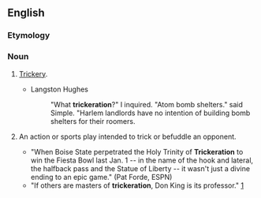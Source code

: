 ==English==

===Etymology===
{{suffix|trickery|ation}}

===Noun===
{{en-noun}}

# {{colloquial|jocular|dialect}} [[trickery|Trickery]].
#*Langston Hughes
#*:"What '''trickeration'''?" I inquired. "Atom bomb shelters." said Simple. "Harlem landlords have no intention of building bomb shelters for their roomers.
# {{rfv-sense}} An action or sports play intended to trick or befuddle an opponent.
#*"When Boise State perpetrated the Holy Trinity of '''Trickeration''' to win the Fiesta Bowl last Jan. 1 -- in the name of the hook and lateral, the halfback pass and the Statue of Liberty -- it wasn't just a divine ending to an epic game." (Pat Forde, ESPN)
#*"If others are masters of '''trickeration''', Don King is its professor." [http://query.nytimes.com/gst/fullpage.html?res=9C0CE7DE153FF930A25751C0A966958260]
